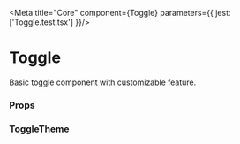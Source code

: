 
<Meta title="Core" component={Toggle} parameters={{ jest: ['Toggle.test.tsx'] }}/>

# Toggle

 Basic toggle component with customizable feature.

<Preview withToolbar>
    <Story name="Toggle">
        <Toggle
            size={select('Size', sizes, 'S')}
            label="Switch mode"
            fullWidth={boolean('Full Width', false)}
            disabled={boolean('Disabled', false)}
            labelPosition={select('Label Position', labelPositions, 'right')}
       />
    </Story>
</Preview>

### Props

<Props of={Toggle} />

### ToggleTheme

<Props of={stories.ThemeInterface} />
